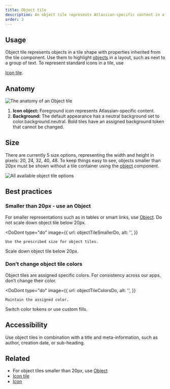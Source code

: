 ```yaml
---
title: Object tile
description: An object tile represents Atlassian-specific content in a tile.
order: 3
---
```





## Usage

Object tile represents objects in a tile shape with properties inherited from the tile component.
Use them to highlight [objects](/components/object/examples) in a layout, such as next to a group of
text. To represent standard icons in a tile, use

<a href="/components/icon/icon-tile/examples">Icon tile</a>.

## Anatomy

<Image
	src={objectTileAnatomyLight}
	srcDark={objectTileAnatomyDark}
	alt="The anatomy of an Object tile"
/>

1. **Icon object:** Foreground icon represents Atlassian-specific content.
2. **Background:** The default appearance has a neutral background set to
   <inlineCode>color.background.neutral</inlineCode>. Bold tiles have an assigned background token
   that cannot be changed.

## Size

There are currently 5 size options, representing the width and height in pixels: 20, 24, 32, 40, 48.
To keep things easy to see, objects smaller than 20px must be shown without a tile container using
the [object](/components/object/examples) component.

<Image
	src={objectTileSizeLight}
	srcDark={objectTileSizeDark}
	alt="All available object tile options"
/>

## Best practices

### Smaller than 20px - use an Object

For smaller representations such as in tables or smart links, use
[Object](/components/object/examples). Do not scale down object tile below 20px.

<DoDont
	type="do"
	image={{
		url: objectTileSmallerDo,
		alt: '',
	}}
>
	Use the prescribed size for object tiles.
</DoDont>
<DoDont
	type="dont"
	image={{
		url: objectTileSmallerDont,
		alt: '',
	}}
>
	Scale down object tile below 20px.
</DoDont>

### Don’t change object tile colors

Object tiles are assigned specific colors. For consistency across our apps, don’t change their
color.

<DoDont
	type="do"
	image={{
		url: objectTileColorsDo,
		alt: '',
	}}
>
	Maintain the assigned color.
</DoDont>
<DoDont
	type="dont"
	image={{
		url: objectTileColorsDont,
		alt: '',
	}}
>
	Switch color tokens or use custom fills.
</DoDont>

## Accessibility

Use object tiles in combination with a title and meta-information, such as author, creation date, or
sub-heading.

## Related

- For object tiles smaller than 20px, use <a href="/components/object/examples">Object</a>
- <a href="/components/icon/icon-tile/examples">Icon tile</a>
- <a href="/components/icon/examples">Icon</a>
